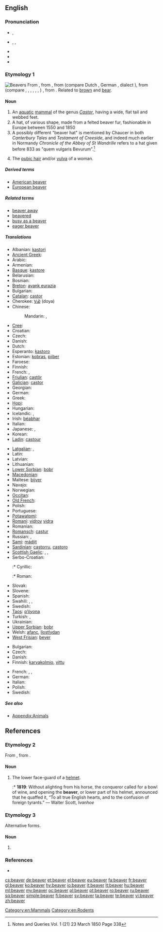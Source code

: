 {{wikipedia}}
==English==

===Pronunciation===
* {{a|RP}} {{IPA|/ˈbiːvə/}}, {{SAMPA|/"bi:v@/}}
* {{a|US}} {{enPR|bēʹvər}}, {{IPA|/ˈbiːvɚ/}}, {{SAMPA|/"bi:v@`/}}
* {{audio|en-us-beaver.ogg|Audio (US)}}
* {{rhymes|iːvə(r)}}
* {{homophones|Belvoir|bever}}

===Etymology 1===
[[Image:Biber-drawing.jpg|thumb|Beavers]]
From {{etyl|enm}} {{term|bever|lang=enm}}, from {{etyl|ang|en}} {{term|beofor||beaver|lang=ang}}, from {{proto|Germanic|bebruz|beaver|lang=en}} (compare Dutch {{term|bever|lang=nl}}, German {{term|Biber|lang=de}}, {{etyl|sv|-}} dialect {{term|bjur|lang=sv}}), from {{proto|Indo-European|bʰébʰrus|beaver|lang=en}} (compare {{etyl|cy|-}} {{term|befer|lang=cy}}, {{etyl|la|-}} {{term|fiber|lang=la}}, {{etyl|lt|-}} {{term|bebras|bẽbras|lang=lt}}, {{etyl|ru|-}} {{term|бобр||tr=bobr|lang=ru}}, {{etyl|ae|-}} {{term|||tr=bawra|lang=ae}}, {{term|||tr=bawri|lang=ae}} {{rfscript|Avestan}}, {{etyl|sa|-}} {{term|||tr=bábruka|mongoose; ichneumon|lang=sa}}) {{rfscript|Devanagari}}, from {{proto|Indo-European|bʰreu-|shining, brown|lang=en}}. Related to [[brown]] and [[bear]].

====Noun====
{{en-noun|pl2=beaver}}

# An [[aquatic]] [[mammal]] of the genus ''[[Castor]]'', having a wide, flat tail and webbed feet.
# A hat, of various shape, made from a felted beaver fur, fashionable in Europe between 1550 and 1850
# A possibly different "beaver hat" is mentioned by Chaucer in both ''Canterbury Tales'' and ''Testament of Creeside'', and indeed much earlier in Normandy ''Chronicle of the Abbey of St Wandrille'' refers to a hat given before 833 as "quem vulgaris Bevurum".<ref>Notes and Queries Vol. 1 (21) 23  March 1850 Page 338</ref>
# {{context|coarse|slang}} The [[pubic hair]] and/or [[vulva]] of a woman.

=====Derived terms=====
* [[American beaver]]
* [[European beaver]]

=====Related terms=====
* [[beaver away]]
* [[beavered]]
* [[busy as a beaver]]
* [[eager beaver]]

=====Translations=====
{{trans-top|aquatic mammal}}
* Albanian: [[kastori]]
* [[Ancient Greek]]: {{tø|grc|κάστωρ|m|tr=kastōr|sc=polytonic}}
* Arabic: {{t|ar|سمور|m|tr=sammuur|sc=Arab}}
* Armenian: {{t|hy|կուղբ|tr=kuġb|sc=Armn}}
* [[Basque]]: [[kastore]]
* Belarusian: {{t|be|бабер|m|tr=babér}}
* Bosnian: {{t-|bs|dabar|m}}
* [[Breton]]: [[avank eurazia]]
* Bulgarian: {{t+|bg|бобър|m|tr=bóbǎr}}
* [[Catalan]]: [[castor]]
* Cherokee: [[ᏙᏯ]] (doya)
* Chinese:
*: Mandarin: {{t|zh|海狸|tr=hǎilí|sc=Hani}}, {{t|zh|河狸|tr=hélí|sc=Hani}}
* [[Cree]]: {{t|cr|amisk|sc=Cans|xs=Cree}}
* Croatian: {{t+|hr|dabar|m}}
* Czech: {{t+|cs|bobr|m}}
* Danish: {{t|da|bæver}}
* Dutch: {{t+|nl|bever|m}}
* Esperanto: [[kastoro]]
* Estonian: [[kobras]], [[piiber]] {{qualifier|archaic}}
* Faroese: {{t-|fo|bævur|m|xs=Faroese}}
* Finnish: {{t+|fi|majava}}
* French: {{t|fr|castor|m}}, {{t|fr|bièvre|m}} {{qualifier|archaic}}
* [[Friulian]]: [[castôr]]
* [[Galician]]: [[castor]]
* Georgian: {{t|ka|თახვი|tr=t'axvi|sc=Geor|xs=Georgian}}
* German: {{t+|de|Biber|m}}
* Greek: {{t+|el|κάστορας|m|tr=kástoras}}
* [[Hopi]]: {{tø|hop|pahona}}
* Hungarian: {{t+|hu|hód}}
* Icelandic: {{t+|is|bjór|m}},  {{t|is|bifur|m}}
* Irish: [[béabhar]]
* Italian: {{t+|it|castoro|m}}
* Japanese: {{t|ja|ビーバー|tr=bībā|sc=Jpan}}, {{t|ja|海狸|tr=かいり, kairi, うみだぬき, umidanuki|sc=Jpan}}
* Korean: {{t+|ko|비버|tr=bibeo|sc=Hang}}
* [[Ladin]]: [[castour]]
{{trans-mid}}
* [[Latgalian]]: {{tø|ltg|babrys|m}}, {{tø|ltg|babrīne|f}}
* Latin: {{t-|la|castor|m}} <!--do not put the scientific name here-->
* Latvian: {{t|lv|bebrs|m}}
* Lithuanian: {{t+|lt|bebras|m|xs=Lithuanian}}
* [[Lower Sorbian]]: [[bobr]]
* [[Macedonian]]: {{t|mk|дабар|m|tr=dábar|sc=Cyrl}}
* Maltese: [[bijver]] {{m}}
* Navajo: {{tø|nv|chaaʼ}}
* Norwegian: {{t+|no|bever|m}}
* [[Occitan]]: {{t+|oc|vibre|xs=Occitan}}
* [[Old French]]: {{tø|fro|bievre|m}}
* Polish: {{t+|pl|bóbr|m}}
* Portuguese: {{t+|pt|castor|m}}
* [[Potawatomi]]: {{tø|pot|mek}}
* [[Romani]]: [[vidroy]] {{m}} [[vidra]] {{f}}
* Romanian: {{t+|ro|castor}}
* [[Romansch]]: [[castur]]
* Russian: {{t+|ru|бобр|m|tr=bobr}}, {{t|ru|бобёр|m|tr=bobjór|sc=Cyrl}}
* [[Sami]]: [[mádjit]]
* [[Sardinian]]: [[castorru]], [[castoro]]
* [[Scottish Gaelic]]: {{t-|gd|los-leathann|m|xs=Scottish Gaelic}}, {{t-|gd|biobhair|m|xs=Scottish Gaelic}}, {{t-|gd|beathadach|m|xs=Scottish Gaelic}}
* Serbo-Croatian:
*:* Cyrillic: {{t|sh|дабар|m|sc=Cyrl}}
*:* Roman: {{t|sh|dabar|m}}
* Slovak: {{t|sk|bobor|m}}
* Slovene: {{t+|sl|bober|m}}
* Spanish: {{t+|es|castor|m}}
* Swahili: {{t|sw|panyabuku-maji}}, {{t|sw|biva}}, {{t|sw|fondosi}}
* Swedish: {{t+|sv|bäver}}
* [[Taos]]: [[p’óyona]]
* Turkish: {{t+|tr|kastor}}, {{t+|tr|kunduz}}
* Ukrainian: {{t+|uk|бобер|m|tr=bobér|xs=Ukrainian}}
* [[Upper Sorbian]]: [[bobr]]
* Welsh: [[afanc]], [[llostlydan]]
* [[West Frisian]]: [[bever]]
{{trans-bottom}}

{{trans-top|coarse slang: pubic hair/vulva of a woman}}
* Bulgarian: {{t|bg|катеричка|f}}
* Czech: {{t+|cs|bobr|m}}
* Danish: {{t+|da|mis|c}}
* Finnish: [[karvakolmio]], [[vittu]]
{{trans-mid}}
* French: {{t+|fr|chatte|f}}, {{t+|fr|foufoune|f|alt=(fou)foune}}, {{t+|fr|minou|m}}
* German: {{t+|de|Bär}}
* Italian: {{t+|it|figa|f}}
* Polish: {{t|pl|bóbr|m}}
* Swedish: {{t+|sv|mus|c}}
{{trans-bottom}}

=====See also=====
* [[Appendix:Animals]]

==References==
{{Reflist}}

===Etymology 2===
From {{etyl|fro|en}} {{term|baviere|lang=fro||child's bib}}, from {{term|baver||slaver|lang=fro}}.

====Noun====
{{en-noun}}

# {{obsolete|_|except|_|historical|_|or in|_|heraldry}} The lower face-guard of a [[helmet]].
#:* '''1819''': Without alighting from his horse, the conqueror called for a bowl of wine, and opening the '''beaver''', or lower part of his helmet, announced that he quaffed it, “To all true English hearts, and to the confusion of foreign tyrants.” — Walter Scott, ''Ivanhoe''

===Etymology 3===
Alternative forms.

====Noun====
{{en-noun}}

# {{alternative form of|bever}}

===References===
* {{R:Heraldry 1862}}
{{commons}}

[[Category:en:Mammals]]
[[Category:en:Rodents]]

[[cs:beaver]]
[[de:beaver]]
[[et:beaver]]
[[el:beaver]]
[[eu:beaver]]
[[fa:beaver]]
[[fr:beaver]]
[[gl:beaver]]
[[ko:beaver]]
[[hy:beaver]]
[[io:beaver]]
[[it:beaver]]
[[lt:beaver]]
[[hu:beaver]]
[[ml:beaver]]
[[my:beaver]]
[[oc:beaver]]
[[pl:beaver]]
[[pt:beaver]]
[[ro:beaver]]
[[ru:beaver]]
[[sq:beaver]]
[[simple:beaver]]
[[fi:beaver]]
[[sv:beaver]]
[[ta:beaver]]
[[te:beaver]]
[[vi:beaver]]
[[zh:beaver]]